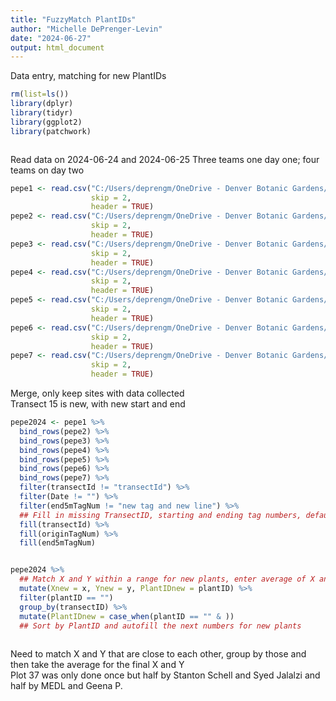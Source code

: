 ```yaml
---
title: "FuzzyMatch PlantIDs"
author: "Michelle DePrenger-Levin"
date: "2024-06-27"
output: html_document
---
```


Data entry, matching for new PlantIDs
```r

rm(list=ls()) 
library(dplyr)
library(tidyr)
library(ggplot2)
library(patchwork)



```


Read data on 2024-06-24 and 2024-06-25
Three teams one day one; four teams on day two  
```r

pepe1 <- read.csv("C:/Users/deprengm/OneDrive - Denver Botanic Gardens/P drive/hackathon/PePeTransplant/20240625_penstemon-penlandii_ArichLeah_csv.csv",
                  skip = 2,
                  header = TRUE)
pepe2 <- read.csv("C:/Users/deprengm/OneDrive - Denver Botanic Gardens/P drive/hackathon/PePeTransplant/20240625_penstemon-penlandii_GeenaMEDL_csv.csv",
                  skip = 2,
                  header = TRUE)
pepe3 <- read.csv("C:/Users/deprengm/OneDrive - Denver Botanic Gardens/P drive/hackathon/PePeTransplant/20240625_penstemon-penlandii_Mike Bone & Stanton Schell_csv.csv",
                  skip = 2,
                  header = TRUE)
pepe4 <- read.csv("C:/Users/deprengm/OneDrive - Denver Botanic Gardens/P drive/hackathon/PePeTransplant/20240625_penstemon-penlandii_Michael Guidi Brooke Washburn Syed Jalalzai_csv.csv",
                  skip = 2,
                  header = TRUE)
pepe5 <- read.csv("C:/Users/deprengm/OneDrive - Denver Botanic Gardens/P drive/hackathon/PePeTransplant/20240624_penstemon-penlandii_MBoneStanton_csv.csv",
                  skip = 2,
                  header = TRUE)
pepe6 <- read.csv("C:/Users/deprengm/OneDrive - Denver Botanic Gardens/P drive/hackathon/PePeTransplant/20240624_penstemon-penlandii_ArichLeah_csv.csv",
                  skip = 2,
                  header = TRUE)
pepe7 <- read.csv("C:/Users/deprengm/OneDrive - Denver Botanic Gardens/P drive/hackathon/PePeTransplant/20240624_penstemon-penlandii_GeenaMEDL_csv.csv",
                  skip = 2,
                  header = TRUE)

```


Merge, only keep sites with data collected    
Transect 15 is new, with new start and end
```r

pepe2024 <- pepe1 %>%
  bind_rows(pepe2) %>%
  bind_rows(pepe3) %>%
  bind_rows(pepe4) %>%
  bind_rows(pepe5) %>%
  bind_rows(pepe6) %>%
  bind_rows(pepe7) %>%
  filter(transectId != "transectId") %>%
  filter(Date != "") %>%
  filter(end5mTagNum != "new tag and new line") %>%
  ## Fill in missing TransectID, starting and ending tag numbers, defaults to replacing missing data from top to bottom
  fill(transectId) %>%
  fill(originTagNum) %>%
  fill(end5mTagNum) 


pepe2024 %>%
  ## Match X and Y within a range for new plants, enter average of X and Y as final coordinates
  mutate(Xnew = x, Ynew = y, PlantIDnew = plantID) %>%
  filter(plantID == "")
  group_by(transectID) %>%
  mutate(PlantIDnew = case_when(plantID == "" & ))
  ## Sort by PlantID and autofill the next numbers for new plants
  


```



Need to match X and Y that are close to each other, group by those and then take the average for the final X and Y   
Plot 37 was only done once but half by Stanton Schell and Syed Jalalzi and half by MEDL and Geena P. 
```r




```


